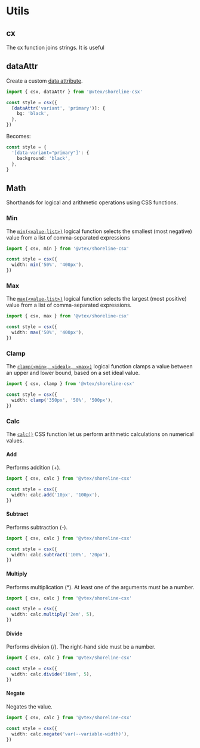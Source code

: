 # Utils

## cx

The cx function joins strings. It is useful

## dataAttr

Create a custom [data attribute](https://developer.mozilla.org/en-US/docs/Web/HTML/Global_attributes/data-*).

```ts
import { csx, dataAttr } from '@vtex/shoreline-csx'

const style = csx({
  [dataAttr('variant', 'primary')]: {
    bg: 'black',
  },
})
```

Becomes:

```ts
const style = {
  '[data-variant="primary"]': {
    background: 'black',
  },
}
```

## Math

Shorthands for logical and arithmetic operations using CSS functions.

### Min

The [`min(<value-list>)`](https://developer.mozilla.org/en-US/docs/Web/CSS/min) logical function selects the smallest (most negative) value from a list of comma-separated expressions

```ts
import { csx, min } from '@vtex/shoreline-csx'

const style = csx({
  width: min('50%', '400px'),
})
```

### Max

The [`max(<value-list>)`](https://developer.mozilla.org/en-US/docs/Web/CSS/max) logical function selects the largest (most positive) value from a list of comma-separated expressions.

```ts
import { csx, max } from '@vtex/shoreline-csx'

const style = csx({
  width: max('50%', '400px'),
})
```

### Clamp

The [`clamp(<min>, <ideal>, <max>)`](https://developer.mozilla.org/en-US/docs/Web/CSS/clamp) logical function clamps a value between an upper and lower bound, based on a set ideal value.

```ts
import { csx, clamp } from '@vtex/shoreline-csx'

const style = csx({
  width: clamp('350px', '50%', '500px'),
})
```

### Calc

The [`calc()`](https://developer.mozilla.org/en-US/docs/Web/CSS/calc) CSS function let us perform arithmetic calculations on numerical values.

#### Add

Performs addition (+).

```ts
import { csx, calc } from '@vtex/shoreline-csx'

const style = csx({
  width: calc.add('10px', '100px'),
})
```

#### Subtract

Performs subtraction (-).

```ts
import { csx, calc } from '@vtex/shoreline-csx'

const style = csx({
  width: calc.subtract('100%', '20px'),
})
```

#### Multiply

Performs multiplication (\*). At least one of the arguments must be a number.

```ts
import { csx, calc } from '@vtex/shoreline-csx'

const style = csx({
  width: calc.multiply('2em', 5),
})
```

#### Divide

Performs division (/). The right-hand side must be a number.

```ts
import { csx, calc } from '@vtex/shoreline-csx'

const style = csx({
  width: calc.divide('10em', 5),
})
```

#### Negate

Negates the value.

```ts
import { csx, calc } from '@vtex/shoreline-csx'

const style = csx({
  width: calc.negate('var(--variable-width)'),
})
```
